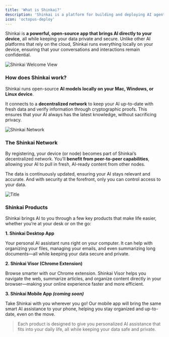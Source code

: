 ```yaml
---
title: 'What is Shinkai?'
description: 'Shinkai is a platform for building and deploying AI agents.'
icon: 'octopus-deploy'
---
```


Shinkai is **a powerful, open-source app that brings AI directly to your device**, all while keeping your data private and secure. 
Unlike other AI platforms that rely on the cloud, Shinkai runs everything locally on your device, ensuring that your conversations and interactions remain confidential.

![Shinkai Welcome View](/images/what-is-shinkai.png)

### How does Shinkai work?

Shinkai runs open-source **AI models locally on your Mac, Windows, or Linux device**. 

It connects to a **decentralized network** to keep your AI up-to-date with fresh data and verify information through cryptographic proofs. This ensures that your AI always has the latest knowledge, without sacrificing privacy.

![Shinkai Network](/images/shinkai-general.svg)

### The Shinkai Network

By registering, your device (or node) becomes part of Shinkai’s decentralized network. You’ll **benefit from peer-to-peer capabilities**, allowing your AI to pull in fresh, AI-ready content from other nodes. 

The data is continuously updated, ensuring your AI stays relevant and accurate. And with security at the forefront, only you can control access to your data.

![Title](/images/shinkai-network.svg)

### Shinkai Products

Shinkai brings AI to you through a few key products that make life easier, whether you’re at your desk or on the go:

**1. Shinkai Desktop App**

Your personal AI assistant runs right on your computer. It can help with organizing your files, managing your emails, and even summarizing long documents—all while keeping your data secure and private.

**2. Shinkai Visor (Chrome Extension)**

Browse smarter with our Chrome extension. Shinkai Visor helps you navigate the web, summarize articles, and organize content directly in your browser—making your online experience faster and more efficient.

**3. Shinkai Mobile App _(coming soon)_**

Take Shinkai with you wherever you go! Our mobile app will bring the same smart AI assistance to your phone, helping you stay organized and up-to-date, even on the move.



> Each product is designed to give you personalized AI assistance that fits into your daily life, all while keeping your data safe and private.